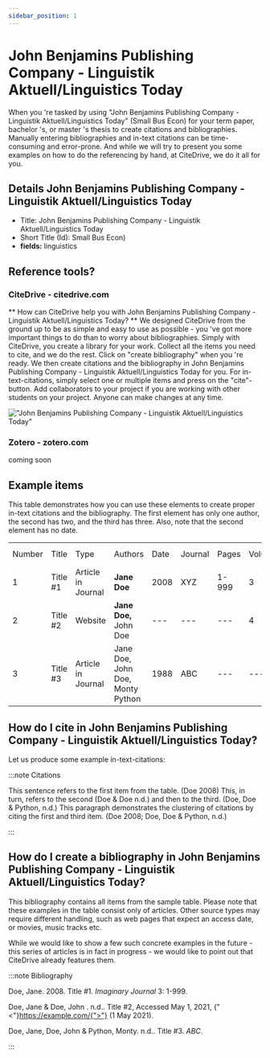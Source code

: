```yaml
---
sidebar_position: 1
---
```


# John Benjamins Publishing Company - Linguistik Aktuell/Linguistics Today

When you 're tasked by using "John Benjamins Publishing Company - Linguistik Aktuell/Linguistics Today" (Small Bus Econ) for your term paper, bachelor 's, or master 's thesis to create citations and bibliographies.
Manually entering bibliographies and in-text citations can be time-consuming and error-prone. And while we will try to present you some examples on how to do the referencing by hand, at CiteDrive, we do it all for you.

## Details  John Benjamins Publishing Company - Linguistik Aktuell/Linguistics Today
* Title: John Benjamins Publishing Company - Linguistik Aktuell/Linguistics Today
* Short Title (Id): Small Bus Econ)
* **fields:** linguistics

## Reference tools?
### CiteDrive - citedrive.com
** How can CiteDrive help you with John Benjamins Publishing Company - Linguistik Aktuell/Linguistics Today? **
We designed CiteDrive from the ground up to be as simple and easy to use as possible - you 've got more important things to do than to worry about bibliographies. Simply with CiteDrive, you create a library for your work. Collect all the items you need to cite, and we do the rest. Click on "create bibliography" when you 're ready. We then create citations and the bibliography in John Benjamins Publishing Company - Linguistik Aktuell/Linguistics Today for you. For in-text-citations, simply select one or multiple items and press on the "cite"-button. Add collaborators to your project if you are working with other students on your project. Anyone can make changes at any time.


!["John Benjamins Publishing Company - Linguistik Aktuell/Linguistics Today"](images/john-benjamins-publishing-company--linguistik-aktuelllinguistics-today.svg "Choose John Benjamins Publishing Company - Linguistik Aktuell/Linguistics Today in the CiteDrive App")

### Zotero - zotero.com

coming soon

## Example items

This table demonstrates how you can use these elements to create proper in-text citations and the bibliography. The first element has only one author, the second has two, and the third has three. Also, note that the second element has no date.


<table>
  <tr>
   <td>Number
   </td>
   <td>Title
   </td>
   <td>Type
   </td>
   <td>Authors
   </td>
   <td>Date
   </td>
   <td>Journal
   </td>
   <td>Pages
   </td>
   <td>Volume
   </td>
   <td>Issue
   </td>
   <td>Access Date
   </td>
  </tr>
  <tr>
   <td>1
   </td>
   <td>Title #1
   </td>
   <td>Article in Journal
   </td>
   <td><strong>Jane Doe</strong>
   </td>
   <td>2008
   </td>
   <td>XYZ
   </td>
   <td>1-999
   </td>
   <td>3
   </td>
   <td>2
   </td>
   <td>--
   </td>
  </tr>
  <tr>
   <td>
2
   </td>
   <td>Title #2
   </td>
   <td>Website
   </td>
   <td><strong>Jane Doe, </strong>John Doe
   </td>
   <td>---
   </td>
   <td>---
   </td>
   <td>---
   </td>
   <td>4
   </td>
   <td>---
   </td>
   <td>2020-05-01
   </td>
  </tr>
  <tr>
   <td>3
   </td>
   <td>Title #3
   </td>
   <td>Article in Journal
   </td>
   <td>Jane Doe, John Doe, Monty Python
   </td>
   <td>1988
   </td>
   <td>ABC
   </td>
   <td>---
   </td>
   <td>---
   </td>
   <td>16
   </td>
   <td>---
   </td>
  </tr>
</table>



## How do I cite in  John Benjamins Publishing Company - Linguistik Aktuell/Linguistics Today?

Let us produce some example in-text-citations:

:::note Citations


This sentence refers to the first item from the table. (Doe 2008) This, in turn, refers to the second (Doe &amp; Doe n.d.)
and then to the third.  (Doe, Doe &amp; Python, n.d.)
This paragraph demonstrates the clustering of citations by citing the first and third item. (Doe 2008; Doe, Doe &amp; Python, n.d.)

:::

## How do I create a bibliography in John Benjamins Publishing Company - Linguistik Aktuell/Linguistics Today?

This bibliography contains all items from the sample table. Please note that these examples in the table consist only of articles. Other source types may require different handling, such as web pages that expect an access date, or movies, music tracks etc.

While we would like to show a few such concrete examples in the future - this series of articles is in fact in progress - we would like to point out that CiteDrive already features them.

:::note Bibliography

Doe, Jane. 2008. Title #1. <i>Imaginary Journal</i>  3: 1-999.

Doe, Jane &amp; Doe, John . n.d.. Title #2, Accessed May 1, 2021, {"<"}https://example.com/{">"} (1 May 2021).

Doe, Jane, Doe, John &amp; Python, Monty. n.d.. Title #3. <i>ABC</i>.



:::


        